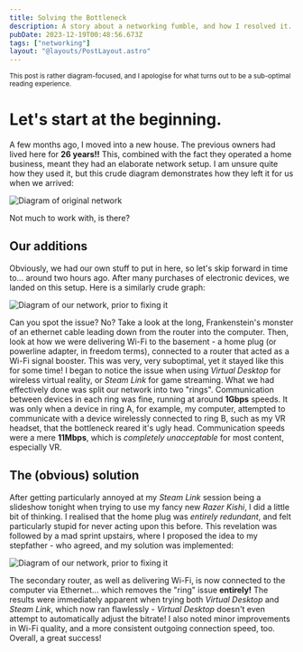 ```yaml
---
title: Solving the Bottleneck
description: A story about a networking fumble, and how I resolved it.
pubDate: 2023-12-19T00:48:56.673Z
tags: ["networking"]
layout: "@layouts/PostLayout.astro"
---
```


<sup>This post is rather diagram-focused, and I apologise for what turns out to be a sub-optimal reading experience.</sup>

# Let's start at the beginning.
A few months ago, I moved into a new house. The previous owners had lived here for **26 years!!**
This, combined with the fact they operated a home business, meant they had an elaborate network setup.
I am unsure quite how they used it, but this crude diagram demonstrates how they left it for us when we arrived:

<img class="w-full sm:(max-w-100 my-2)" alt="Diagram of original network" src="/blogAssets/solving-the-bottleneck/network_original.svg" />

Not much to work with, is there?

## Our additions
Obviously, we had our own stuff to put in here, so let's skip forward in time to... around two hours ago. After many purchases of electronic devices, we landed on this setup.
Here is a similarly crude graph:

<img class="w-full sm:(max-w-100 my-2)" alt="Diagram of our network, prior to fixing it" src="/blogAssets/solving-the-bottleneck/network_ours_prefix.svg" />

Can you spot the issue? No? Take a look at the long, Frankenstein's monster of an ethernet cable leading down from the router into the computer.
Then, look at how we were delivering Wi-Fi to the basement - a home plug (or powerline adapter, in freedom terms), connected to a router that acted as a Wi-Fi signal booster.
This was very, very suboptimal, yet it stayed like this for some time!
I began to notice the issue when using *Virtual Desktop* for wireless virtual reality, or *Steam Link* for game streaming. What we had effectively done was split our network into two "rings".
Communication between devices in each ring was fine, running at around **1Gbps** speeds. It was only when a device in ring A, for example, my computer, attempted to communicate with a device wirelessly
connected to ring B, such as my VR headset, that the bottleneck reared it's ugly head. Communication speeds were a mere **11Mbps**, which is *completely unacceptable* for most content, especially VR.

## The (obvious) solution
After getting particularly annoyed at my *Steam Link* session being a slideshow tonight when trying to use my fancy new *Razer Kishi*, I did a little bit of thinking. 
I realised that the home plug was *entirely redundant*, and felt particularly stupid for never acting upon this before.
This revelation was followed by a mad sprint upstairs, where I proposed the idea to my stepfather - who agreed, and my solution was implemented:

<img class="w-full sm:(max-w-100 my-2)" alt="Diagram of our network, prior to fixing it" src="/blogAssets/solving-the-bottleneck/network_ours_postfix.svg" />

The secondary router, as well as delivering Wi-Fi, is now connected to the computer via Ethernet... which removes the "ring" issue **entirely!**
The results were immediately apparent when trying both *Virtual Desktop* and *Steam Link*, which now ran flawlessly - *Virtual Desktop* doesn't even attempt to automatically adjust the bitrate!
I also noted minor improvements in Wi-Fi quality, and a more consistent outgoing connection speed, too.
Overall, a great success!
